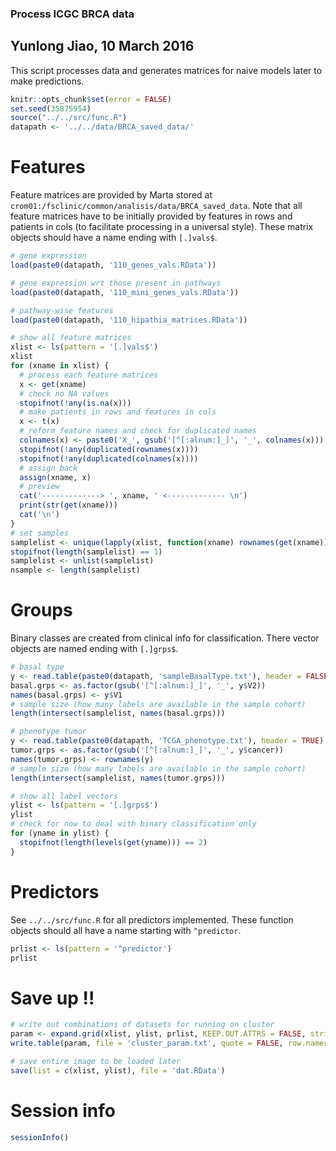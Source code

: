 ### Process ICGC BRCA data
## Yunlong Jiao, 10 March 2016

This script processes data and generates matrices for naive models later to make predictions.

```r
knitr::opts_chunk$set(error = FALSE)
set.seed(35875954)
source("../../src/func.R")
datapath <- '../../data/BRCA_saved_data/'
```

# Features

Feature matrices are provided by Marta stored at `crom01:/fsclinic/common/analisis/data/BRCA_saved_data`. Note that all feature matrices have to be initially provided by features in rows and patients in cols (to facilitate processing in a universal style). These matrix objects should have a name ending with `[.]vals$`.

```r
# gene expression
load(paste0(datapath, '110_genes_vals.RData'))

# gene expression wrt those present in pathways
load(paste0(datapath, '110_mini_genes_vals.RData'))

# pathway-wise features
load(paste0(datapath, '110_hipathia_matrices.RData'))

# show all feature matrices
xlist <- ls(pattern = '[.]vals$')
xlist
for (xname in xlist) {
  # process each feature matrices
  x <- get(xname)
  # check no NA values
  stopifnot(!any(is.na(x)))
  # make patients in rows and features in cols
  x <- t(x)
  # reform feature names and check for duplicated names
  colnames(x) <- paste0('X_', gsub('[^[:alnum:]_]', '_', colnames(x)))
  stopifnot(!any(duplicated(rownames(x))))
  stopifnot(!any(duplicated(colnames(x))))
  # assign back
  assign(xname, x)
  # preview
  cat('-------------> ', xname, ' <------------- \n')
  print(str(get(xname)))
  cat('\n')
}
# set samples
samplelist <- unique(lapply(xlist, function(xname) rownames(get(xname))))
stopifnot(length(samplelist) == 1)
samplelist <- unlist(samplelist)
nsample <- length(samplelist)
```

# Groups

Binary classes are created from clinical info for classification. There vector objects are named ending with `[.]grps$`.

```r
# basal type
y <- read.table(paste0(datapath, 'sampleBasalType.txt'), header = FALSE)
basal.grps <- as.factor(gsub('[^[:alnum:]_]', '_', y$V2))
names(basal.grps) <- y$V1
# sample size (how many labels are available in the sample cohort)
length(intersect(samplelist, names(basal.grps)))

# phenotype tumor
y <- read.table(paste0(datapath, 'TCGA_phenotype.txt'), header = TRUE)
tumor.grps <- as.factor(gsub('[^[:alnum:]_]', '_', y$cancer))
names(tumor.grps) <- rownames(y)
# sample size (how many labels are available in the sample cohort)
length(intersect(samplelist, names(tumor.grps)))

# show all label vectors
ylist <- ls(pattern = '[.]grps$')
ylist
# check for now to deal with binary classification only
for (yname in ylist) {
  stopifnot(length(levels(get(yname))) == 2)
}
```

# Predictors

See `../../src/func.R` for all predictors implemented. These function objects should all have a name starting with `^predictor`.

```r
prlist <- ls(pattern = '^predictor')
prlist
```

# Save up !!

```r
# write out combinations of datasets for running on cluster
param <- expand.grid(xlist, ylist, prlist, KEEP.OUT.ATTRS = FALSE, stringsAsFactors = FALSE)
write.table(param, file = 'cluster_param.txt', quote = FALSE, row.names = TRUE, col.names = FALSE)

# save entire image to be loaded later
save(list = c(xlist, ylist), file = 'dat.RData')
```

# Session info

```r
sessionInfo()
```
